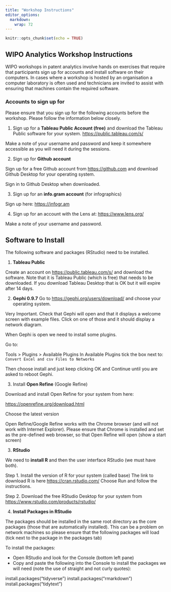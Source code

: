 ```yaml
---
title: "Workshop Instructions"
editor_options: 
  markdown: 
    wrap: 72
---
```


```r
knitr::opts_chunk$set(echo = TRUE)
```

## WIPO Analytics Workshop Instructions

WIPO workshops in patent analytics involve hands on exercises that
require that participants sign up for accounts and install software on
their computers. In cases where a workshop is hosted by an organisation
a computer laboratory is often used and technicians are invited to
assist with ensuring that machines contain the required software.

### Accounts to sign up for

Please ensure that you sign up for the following accounts before the
workshop. Please follow the information below closely.

1) Sign up for a __Tableau Public Account (free)__ and download the Tableau
Public software for your system. <https://public.tableau.com/s/>

Make a note of your username and password and keep it somewhere
accessible as you will need it during the sessions.

2) Sign up for __Github account__ 

Sign up for a free Github account from
<https://github.com> and download Github Desktop for your operating
system.

Sign in to Github Desktop when downloaded.

3) Sign up for an __info.gram account__ (for infographics)

Sign up here: <https://infogr.am>

4) Sign up for an account with the Lens at: <https://www.lens.org/>

Make a note of your username and password.

## Software to Install

The following software and packages (RStudio) need to be installed.

1) __Tableau Public__

Create an account on <https://public.tableau.com/s/> and download the software. Note that it is Tableau Public (which is free) that needs to be downloaded. If you download Tableau Desktop that is OK but it will expire after 14 days. 

2)	__Gephi 0.9.7__
Go to <https://gephi.org/users/download/> and choose your operating system. 

Very Important. Check that Gephi will open and that it displays a welcome screen with example files. Click on one of those and it should display a network diagram.

When Gephi is open we need to install some plugins. 

Go to:

Tools > Plugins > Available Plugins
In Available Plugins tick the box next to:
`Convert Excel and csv Files to Networks`

Then choose install and just keep clicking OK and Continue until you are asked to reboot Gephi. 

3) Install __Open Refine__ (Google Refine)

Download and install Open Refine for your system from here:

<https://openrefine.org/download.html>

Choose the latest version

Open Refine/Google Refine works with the Chrome browser (and will not work with Internet Explorer). Please ensure that Chrome is installed and set as the pre-defined web browser, so that Open Refine will open (show a start screen)

3) __RStudio__

We need to __install R__ and then the user interface RStudio (we must have both). 

Step 1. Install the version of R for your system (called base)
The link to download R is here <https://cran.rstudio.com/>
Choose Run and follow the instructions.

Step 2. Download the free RStudio Desktop for your system from 
<https://www.rstudio.com/products/rstudio/>

4) __Install Packages in RStudio__

The packages should be installed in the same root directory as the core packages (those that are automatically installed). This can be a problem on network machines so please ensure that the following packages will load (tick next to the package in the packages tab)

To install the packages: 

-	Open RStudio and look for the Console (bottom left pane)
-	Copy and paste the following into the Console to install the packages we will need (note the use of straight and not curly quotes):

install.packages("tidyverse")
install.packages("rmarkdown") 
install.packages("tidytext")






